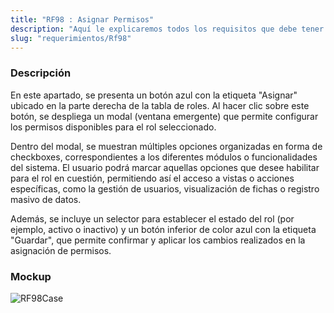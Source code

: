 ```yaml
---
title: "RF98 : Asignar Permisos"
description: "Aquí le explicaremos todos los requisitos que debe tener para poder usar nuestro software."
slug: "requerimientos/Rf98"
---
```



<h3>Descripción</h3>
En este apartado, se presenta un botón azul con la etiqueta "Asignar" ubicado en
la parte derecha de la tabla de roles. Al hacer clic sobre este botón, se despliega
un modal (ventana emergente) que permite configurar los permisos disponibles para
el rol seleccionado.

Dentro del modal, se muestran múltiples opciones organizadas en forma de checkboxes, correspondientes a los diferentes módulos o funcionalidades del sistema. El usuario podrá marcar aquellas opciones que desee habilitar para el rol en cuestión, permitiendo así el acceso a vistas o acciones específicas, como la gestión de usuarios, visualización de fichas o registro masivo de datos.

Además, se incluye un selector para establecer el estado del rol (por ejemplo, activo o inactivo) y un botón inferior de color azul con la etiqueta "Guardar", que permite confirmar y aplicar los cambios realizados en la asignación de permisos.

<h3>Mockup</h3>
<Image src={RF98Case} alt="RF98Case" width={3148} height={2270} />
